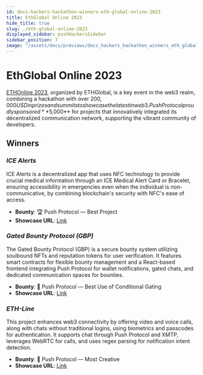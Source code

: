 ```yaml
---
id: docs-hackers-hackathon-winners-eth-global-online-2023
title: EthGlobal Online 2023
hide_title: true
slug: ./eth-global-online-2023
displayed_sidebar: pushHackersSidebar
sidebar_position: 7
image: "/assets/docs/previews/docs_hackers_hackathon_winners_eth_global_online_2023--ethglobal_online_2023.png"
---
```


# EthGlobal Online 2023

[ETHOnline 2023](https://ethglobal.com/events/ethonline2023), organized by ETHGlobal, is a key event in the web3 realm, combining a hackathon with over $200,000 USD in prizes and summits to showcase the latest in web3. Push Protocol proudly sponsored **$5,000** for projects that innovatively integrated its decentralized communication network, supporting the vibrant community of developers.

## Winners

### _ICE Alerts_

ICE Alerts is a decentralized app that uses NFC technology to provide crucial medical information through an ICE Medical Alert Card or Bracelet, ensuring accessibility in emergencies even when the individual is non-communicative, by combining blockchain's security with NFC's ease of access.

- **Bounty**: 🏆 Push Protocol — Best Project
- **Showcase URL**: [Link](https://ethglobal.com/showcase/ice-alerts-49tib)

### _Gated Bounty Protocol (GBP)_

The Gated Bounty Protocol (GBP) is a secure bounty system utilizing soulbound NFTs and reputation tokens for user verification. It features smart contracts for flexible bounty management and a React-based frontend integrating Push Protocol for wallet notifications, gated chats, and dedicated communication spaces for bounties.

- **Bounty**: 💬 Push Protocol — Best Use of Conditional Gating
- **Showcase URL**: [Link](https://ethglobal.com/showcase/gbp-pco19)

### _ETH-Line_

This project enhances web3 connectivity by offering video and voice calls, along with chats without traditional logins, using biometrics and passcodes for authentication. It supports chat through Push Protocol and XMTP, leverages WebRTC for calls, and uses regex parsing for notification intent detection.

- **Bounty**: 🌟 Push Protocol — Most Creative
- **Showcase URL**: [Link](https://ethglobal.com/showcase/eth-line-ygmy8)
